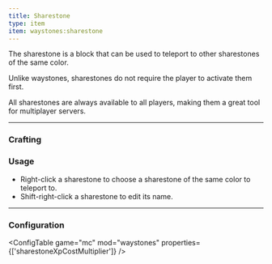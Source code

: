 ```yaml
---
title: Sharestone
type: item
item: waystones:sharestone
---
```



The sharestone is a block that can be used to teleport to other sharestones of the same color. 

Unlike waystones, sharestones do not require the player to activate them first.

All sharestones are always available to all players, making them a great tool for multiplayer servers.

---

### Crafting

<RecipeContainer>
    <CraftingRecipe recipe="waystones:sharestone" />
    <CraftingRecipe recipe="waystones:black_sharestone" />
    <CraftingRecipe recipe="waystones:blue_sharestone" />
    <CraftingRecipe recipe="waystones:brown_sharestone" />
    <CraftingRecipe recipe="waystones:cyan_sharestone" />
    <CraftingRecipe recipe="waystones:gray_sharestone" />
    <CraftingRecipe recipe="waystones:green_sharestone" />
    <CraftingRecipe recipe="waystones:light_blue_sharestone" />
    <CraftingRecipe recipe="waystones:light_gray_sharestone" />
    <CraftingRecipe recipe="waystones:lime_sharestone" />
    <CraftingRecipe recipe="waystones:magenta_sharestone" />
    <CraftingRecipe recipe="waystones:orange_sharestone" />
    <CraftingRecipe recipe="waystones:pink_sharestone" />
    <CraftingRecipe recipe="waystones:purple_sharestone" />
    <CraftingRecipe recipe="waystones:red_sharestone" />
    <CraftingRecipe recipe="waystones:white_sharestone" />
    <CraftingRecipe recipe="waystones:yellow_sharestone" />
</RecipeContainer>

### Usage

-   Right-click a sharestone to choose a sharestone of the same color to teleport to.
-   Shift-right-click a sharestone to edit its name.

---

### Configuration

<ConfigTable game="mc" mod="waystones" properties={['sharestoneXpCostMultiplier']} />